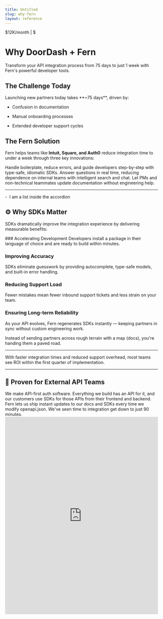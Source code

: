 ```yaml
---
title: Untitled
slug: why-fern
layout: reference
---
```


$12K/month  | $

# Why DoorDash + Fern

<Callout intent="success" title="🚀 Accelerate Your Developer Experience">
  Transform your API integration process from 75 days to just 1 week with Fern's powerful developer tools.
</Callout>


## The Challenge Today

<Card title="Current Integration Timeline" icon="clock">
  Launching new partners today takes **~75 days**, driven by:

  - Confusion in documentation

  - Manual onboarding processes

  - Extended developer support cycles
</Card>


## The Fern Solution

Fern helps teams like **Intuit, Square, and Auth0** reduce integration time to under a week through three key innovations:

<CardGroup cols={3}>
<Card title="Language-Native SDKs" icon="code" href="https://github.com/square/square-go-sdk">
Handle boilerplate, reduce errors, and guide developers step-by-step with type-safe, idiomatic SDKs.
</Card>

<Card title="AI-Powered Documentation" icon="robot" href="https://buildwithfern.com/learn/ai-search/overview">
Answer questions in real time, reducing dependence on internal teams with intelligent search and chat.
</Card>

<Card title="No-Code CMS" icon="edit" href="https://buildwithfern.com/learn/docs/content/visual-editor-beta">
Let PMs and non-technical teammates update documentation without engineering help.
</Card>
</CardGroup>

***

<AccordionGroup>
  <Accordion title="I am an accordian">
    -  I am a list inside the accordion
  </Accordion>
</AccordionGroup>


## ⚙️ Why SDKs Matter

SDKs dramatically improve the integration experience by delivering measurable benefits:

<Steps>
### Accelerating Development
Developers install a package in their language of choice and are ready to build within minutes.

### Improving Accuracy  
SDKs eliminate guesswork by providing autocomplete, type-safe models, and built-in error handling.

### Reducing Support Load
Fewer mistakes mean fewer inbound support tickets and less strain on your team.

### Ensuring Long-term Reliability
As your API evolves, Fern regenerates SDKs instantly — keeping partners in sync without custom engineering work.
</Steps>

<Callout intent="info" title="Think of SDKs as Pre-Built Bridges">
Instead of sending partners across rough terrain with a map (docs), you're handing them a paved road.
</Callout>

***

<Callout intent="warning" title="ROI Calculator">
With faster integration times and reduced support overhead, most teams see ROI within the first quarter of implementation.
</Callout>

***

## 🎯 Proven for External API Teams

<Card title="Ned O'Leary, CEO @ Tesseral">
We make API-first auth software. Everything we build has an API for it, and our customers use SDKs for those APIs from their frontend and backend. Fern lets us ship instant updates to our docs and SDKs every time we modify openapi.json. We've seen time to integration get down to just 90 minutes.
</Card>

<iframe src="https://buildwithfern.com/#testimonials" width="100%" height="650px" style="border: none;"></iframe>
